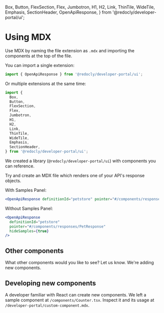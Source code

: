   Box,
  Button,
  FlexSection,
  Flex,
  Jumbotron,
  H1,
  H2,
  Link,
  ThinTile,
  WideTile,
  Emphasis,
  SectionHeader,
  OpenApiResponse,
} from '@redocly/developer-portal/ui';


# Using MDX

Use MDX by naming the file extension as `.mdx` and importing the components at the top of the file.

You can import a single extension:

```jsx
import { OpenApiResponse } from '@redocly/developer-portal/ui';
```

Or multiple extensions at the same time:

```jsx
import {
  Box,
  Button,
  FlexSection,
  Flex,
  Jumbotron,
  H1,
  H2,
  Link,
  ThinTile,
  WideTile,
  Emphasis,
  SectionHeader,
} from '@redocly/developer-portal/ui';
```

We created a library (`@redocly/developer-portal/ui`) with components you can reference.

Try and create an MDX file which renders one of your API's response objects.

With Samples Panel:

```jsx
<OpenApiResponse definitionId="petstore" pointer="#/components/responses/PetResponse" />
```

<OpenApiResponse definitionId="petstore" pointer="#/components/responses/PetResponse" />

Without Samples Panel:

```jsx
<OpenApiResponse
  definitionId="petstore"
  pointer="#/components/responses/PetResponse"
  hideSamples={true}
/>
```

<OpenApiResponse
  definitionId="petstore"
  pointer="#/components/responses/PetResponse"
  hideSamples={true}
/>

## Other components

What other components would you like to see? Let us know. We're adding new components.

## Developing new components

A developer familiar with React can create new components.
We left a sample component at `/components/Counter.tsx`.
Inspect it and its usage at `/developer-portal/custom-component.mdx`.
